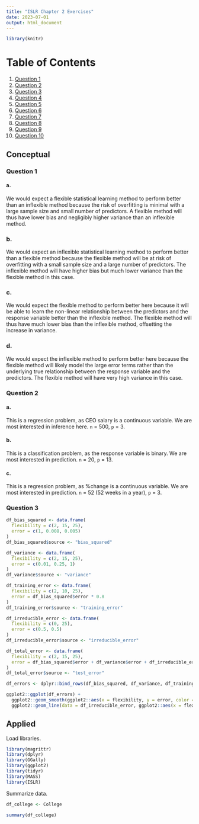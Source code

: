 ```yaml
---
title: "ISLR Chapter 2 Exercises"
date: 2023-07-01
output: html_document
---
```


```r
library(knitr)
```

# Table of Contents
1. [Question 1](#Question-1)
2. [Question 2](#Question-2)
3. [Question 3](#Question-3)
4. [Question 4](#Question-4)
5. [Question 5](#Question-5)
6. [Question 6](#Question-6)
7. [Question 7](#Question-7)
8. [Question 8](#Question-8)
9. [Question 9](#Question-9)
10. [Question 10](#Question-10)


## Conceptual

### Question 1

#### a.
We would expect a flexible statistical learning method to perform better than
an inflexible method because the risk of overfitting is minimal with a large sample
size and small number of predictors. A flexible method will thus have lower bias
and negligibly higher variance than an inflexible method.

### b.
We would expect an inflexible statistical learning method to perform better than a
flexible method because the flexible method will be at risk of overfitting with a small sample size
and a large number of predictors. The inflexible method will have higher bias but much lower variance
than the flexible method in this case.

### c.
We would expect the flexible method to perform better here because it will be able to
learn the non-linear relationship between the predictors and the response variable better than the inflexible method.
The flexible method will thus have much lower bias than the inflexible method, offsetting the increase in variance.


### d.
We would expect the inflexible method to perform better here because the flexible method
will likely model the large error terms rather than the underlying true relationship between the response
variable and the predictors. The flexible method will have very high variance in this case.

### Question 2

#### a.
This is a regression problem, as CEO salary is a continuous variable. We are most
interested in inference here. `n` = 500, `p` = 3.

#### b.
This is a classification problem, as the response variable is binary. We are most interested in prediction.
`n` = 20, `p` = 13.

#### c.
This is a regression problem, as %change is a continuous variable. We are most interested in prediction.
`n` = 52 (52 weeks in a year), `p` = 3.

### Question 3

```r

df_bias_squared <- data.frame(
  flexibility = c(2, 15, 25),
  error = c(1, 0.008, 0.005)
)
df_bias_squared$source <- "bias_squared"

df_variance <- data.frame(
  flexibility = c(2, 15, 25),
  error = c(0.01, 0.25, 1)
)
df_variance$source <- "variance"

df_training_error <- data.frame(
  flexibility = c(2, 10, 25),
  error = df_bias_squared$error * 0.8
)
df_training_error$source <- "training_error"

df_irreducible_error <- data.frame(
  flexibility = c(0, 25),
  error = c(0.5, 0.5)
)
df_irreducible_error$source <- "irreducible_error"

df_total_error <- data.frame(
  flexibility = c(2, 15, 25),
  error = df_bias_squared$error + df_variance$error + df_irreducible_error$error[[1]]
)
df_total_error$source <- "test_error"

df_errors <- dplyr::bind_rows(df_bias_squared, df_variance, df_training_error, df_total_error)

ggplot2::ggplot(df_errors) +
  ggplot2::geom_smooth(ggplot2::aes(x = flexibility, y = error, color = source)) +
  ggplot2::geom_line(data = df_irreducible_error, ggplot2::aes(x = flexibility, y = error, color = source))
```

## Applied

Load libraries.
```r
library(magrittr)
library(dplyr)
library(GGally)
library(ggplot2)
library(tidyr)
library(MASS)
library(ISLR)
```

Summarize data.
```r
df_college <- College

summary(df_college)

```
